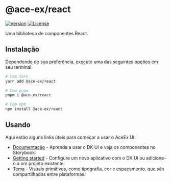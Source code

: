 
<Meta title="Packages/React" />

# @ace-ex/react

[![Version](https://img.shields.io/npm/v/@ace-ex/react)](https://www.npmjs.com/package/@ace-ex/react) [![License](https://img.shields.io/badge/licence-MIT-blue)](https://github.com/ShadowsS01/ace-ex-ui/blob/main/packages/react/LICENSE)

Uma biblioteca de componentes React.

## Instalação

Dependendo de sua preferência, execute uma das seguintes opções em seu terminal:

```bash
# Com Yarn
yarn add @ace-ex/react

# Com pnpm
pnpm i @ace-ex/react

# Com npm
npm install @ace-ex/react
```

## Usando

Aqui estão alguns links úteis para começar a usar o AceEx UI:

- [Documentação](/docs/introduction-welcome--page) - Aprenda a usar o DK UI e veja os componentes no Storybook.
- [Getting started](/docs/introduction-getting-started--page) - Configure um novo aplicativo com o DK UI ou adicione-o a um projeto existente.
- [Tema](/docs/features-theme-tema--page) - Visuais primitivos, como tipografia, cor e espaçamento, que são compartilhados entre plataformas.
